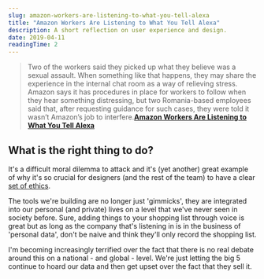 ```yaml
---
slug: amazon-workers-are-listening-to-what-you-tell-alexa
title: "Amazon Workers Are Listening to What You Tell Alexa"
description: A short reflection on user experience and design.
date: 2019-04-11
readingTime: 2
---
```


>Two of the workers said they picked up what they believe was a sexual assault. When something like that happens, they may share the experience in the internal chat room as a way of relieving stress. Amazon says it has procedures in place for workers to follow when they hear something distressing, but two Romania-based employees said that, after requesting guidance for such cases, they were told it wasn’t Amazon’s job to interfere.**<a href="https://www.bloomberg.com/news/articles/2019-04-10/is-anyone-listening-to-you-on-alexa-a-global-team-reviews-audio">Amazon Workers Are Listening to What You Tell Alexa</a>**

## What is the right thing to do?
It's a difficult moral dilemma to attack and it's (yet another) great example of why it's so crucial for designers (and the rest of the team) to have a clear <a href="/ai-ethics/">set of ethics</a>.

The tools we're building are no longer just 'gimmicks', they are integrated into our personal (and private) lives on a level that we've never seen in society before. Sure, adding things to your shopping list through voice is great but as long as the company that's listening in is in the business of 'personal data', don't be naive and think they'll only record the shopping list.  

I'm becoming increasingly terrified over the fact that there is no real debate around this on a national - and global - level. We're just letting the big 5 continue to hoard our data and then get upset over the fact that they sell it.